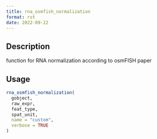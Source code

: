 ```yaml
--- 
title: rna_osmfish_normalization 
format: rst 
date: 2022-09-22 
--- 
```


## Description

function for RNA normalization according to osmFISH paper


## Usage

```r
rna_osmfish_normalization(
  gobject,
  raw_expr,
  feat_type,
  spat_unit,
  name = "custom",
  verbose = TRUE
)
```



